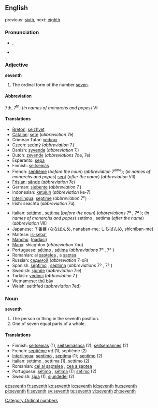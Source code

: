 {{wikipedia}}
==English==
previous: [[sixth]], next: [[eighth]]

===Pronunciation===
*{{IPA|/sɛvnθ/}}, {{SAMPA|/sEvnT/}}
*{{audio|en-us-seventh.ogg|Audio (US)}}

===Adjective===
'''seventh'''

# The ordinal form of the number [[seven]].

====Abbreviation====
7th, 7<sup>th</sup>; (''in names of monarchs and popes'') VII

====Translations====
{{top}}
*[[Breton]]: [[seizhvet]]
*[[Catalan]]: [[setè]] (''abbreviation'' 7è)
*Crimean Tatar: [[yedıncı]]
*Czech: [[sedmý]] (''abbreviation'' 7.)
*Danish: [[syvende]] (''abbreviation'' 7.)
*Dutch: [[zevende]] (''abbreviations'' 7de, 7e)
*Esperanto: [[sepa]]
*Finnish: [[seitsemäs]]
*French: [[septième]] (''before the noun'') (''abbreviation'' 7<sup>ème</sup>); (''in names of monarchs and popes'') [[sept]] (''after the name'') (''abbreviation'' VII)
*[[Frisian]]: [[sânde]] (''abbreviation'' 7e)
*German: [[siebente]] (''abbreviation'' 7.)
*Indonesian: [[ketujuh]] (''abbreviation'' ke-7)
*[[Interlingua]]: [[septime]] (''abbreviation'' 7<sup>e</sup>)
*Irish: seachtú (''abbreviation'' 7ú)
{{mid}}
*Italian: [[settimo]] {{m}}, [[settima]] {{f}} (''before the noun'') (''abbreviations'' 7º {{m}}, 7ª {{f}}); (''in names of monarchs and popes'') settimo {{m}}, settima {{f}} (''after the name'') (''abbreviation'' VII)
*Japanese: [[７番目]] (ななばんめ, nanaban-me; しちばんめ, shichiban-me)
*Maltese: [[is-seba']]
*[[Manchu]]: ([[nadaci]])
*[[Manx]]: shiaghtoo (''abbreviation'' 7oo)
*Portuguese: [[sétimo]] {{m}}, [[sétima]] {{f}} (''abbreviations'' 7º {{m}}, 7ª {{f}})
*Romanian: al [[şaptelea]] {{m}}, a [[şaptea]] {{f}}
*Russian: [[седьмой]] (''abbreviation'' 7-ой)
*Spanish: [[séptimo]] {{m}}, [[séptima]] {{f}} (''abbreviations'' 7º {{m}}, 7ª {{f}})
*Swedish: [[sjunde]] (''abbreviation'' 7:e)
*Turkish: [[yedinci]] (''abbreviation'' 7.)
*Vietnamese: [[thứ bảy]]
*Welsh: seithfed (''abbreviation'' 7ed)
{{bottom}}

===Noun===
'''seventh'''

# The person or thing in the seventh position.
# One of seven equal parts of a whole.

====Translations====

*Finnish: [[seitsemäs]] (1), [[seitsemäsosa]] (2), [[seitsemännes]] (2)
*French: [[septième]] ''mf'' (1), septième {{m}} (2)
*[[Interlingua]]: [[septimo]] {{m}}, [[septima]] {{f}} (1); [[septimo]] (2)
*Italian: [[settimo]] {{m}}, [[settima]] {{f}} (1), settimo {{m}} (2)
*Romanian: [[cel al şaptelea]] {{m}}, [[cea a şaptea]] {{f}}
*Portuguese: [[sétimo]] {{m}}, [[sétima]] {{f}} (1); [[sétimo]] {{m}} (2)
*Swedish: [[sjua]] {{c}} (1), [[sjundedel]] {{c}} (2)

[[Category:Ordinal numbers]]

[[et:seventh]]
[[fr:seventh]]
[[ko:seventh]]
[[io:seventh]]
[[id:seventh]]
[[hu:seventh]]
[[pl:seventh]]
[[fi:seventh]]
[[sv:seventh]]
[[te:seventh]]
[[vi:seventh]]
[[zh:seventh]]